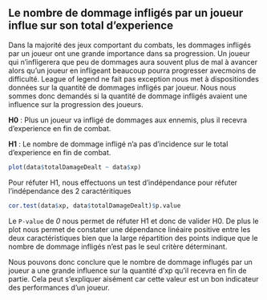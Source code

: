 ## Le nombre de dommage infligés par un joueur influe sur son total d'experience

Dans la majorité des jeux comportant du combats, les dommages infligés par un joueur ont une grande importance dans sa progression. Un joueur qui n'infligerera que peu de dommages aura souvent plus de mal à avancer alors qu'un joueur en infligeant beaucoup pourra progresser avecmoins de difficulté. League of legend ne fait pas exception nous met à dispositiondes données sur la quantité de dommages infligés par joueur. Nous nous sommes donc demandés si la quantité de dommage infligés avaient une influence sur la progression des joueurs.

**H0** : Plus un joueur va infligé de dommages aux ennemis, plus il recevra d'experience en fin de combat.

**H1** : Le nombre de dommage infligé n'a pas d'incidence sur le total d'experience en fin de combat.

```r
plot(data$totalDamageDealt ~ data$xp)
```

Pour réfuter H1, nous effectuons un test d'indépendance pour réfuter l'indépendance des 2 caractéritiques
```r
cor.test(data$xp, data$totalDamageDealt)$p.value
```

Le `P-value` de *0* nous permet de réfuter H1 et donc de valider H0. De plus le plot nous permet de constater une dépendance linéaire positive entre les deux caractéristiques bien  que la large répartition des points indique que le nombre de dommage infligés n'est pas le seul critère déterminant. 

Nous pouvons donc conclure que le nombre de dommage influgés par un joueur a une grande influence sur la quantité d'xp qu'il recevra en fin de partie. Cela peut s'expliquer aisément car cette valeur est un bon indicateur des performances d'un joueur. 




